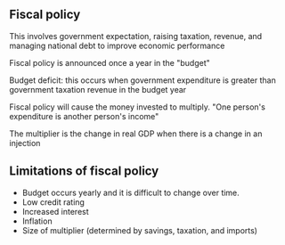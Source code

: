 
## Fiscal policy

This involves government expectation, raising taxation, revenue, and managing national debt to improve economic performance

Fiscal policy is announced once a year in the "budget"

Budget deficit: this occurs when government expenditure is greater than government taxation revenue in the budget year

Fiscal policy will cause the money invested to multiply. "One person's expenditure is another person's income"

The multiplier is the change in real GDP when there is a change in an injection

## Limitations of fiscal policy
- Budget occurs yearly and it is difficult to change over time.
- Low credit rating
- Increased interest
- Inflation
- Size of multiplier (determined by savings, taxation, and imports) 